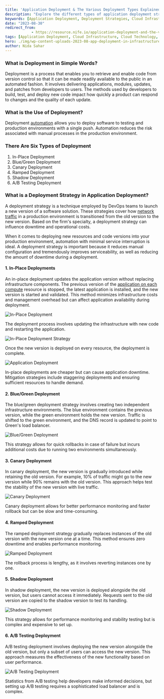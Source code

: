 ```yaml
---
title: 'Application Deployment & The Various Deployment Types Explained'
description: "Explore the different types of application deployment strategies, including In-Place, Blue/Green, Canary, Ramped, Shadow, and A/B Testing Deployments. Understand how these strategies impact application delivery, minimize downtime, and optimize performance for both development and production environments. Learn about the benefits and drawbacks of each approach to make informed decisions for your deployment needs."
keywords: [Application Deployment, Deployment Strategies, Cloud Infrastructure, Blue/Green Deployment, Canary Deployment, Ramped Deployment, Shadow Deployment, A/B Testing Deployment, Cloud Technology, Hybrid Cloud Solutions]
date: "2023-08-30"
redirect_from: 
            - https://resource.nife.io/application-deployment-and-the-various-deployment-types-explained/
tags: [Application Deployment, Cloud Infrastructure, Cloud Technology, Deployment, Hybrid Cloud Solutions, Types of Deployment]
hero: ./img/wp-content-uploads-2023-08-app-deployment-in-infrastructure-resource-300x186.png
author: Nida Sahar
---
```


### What is Deployment in Simple Words?

Deployment is a process that enables you to retrieve and enable code from version control so that it can be made readily available to the public in an automated fashion. It involves delivering applications, modules, updates, and patches from developers to users. The methods used by developers to build, test, and deploy new code impact how quickly a product can respond to changes and the quality of each update.



### What is the Use of Deployment?

Deployment [automation](/blog/best-practices-for-testing-and-security-in-devops-including-automated-security/) allows you to deploy software to testing and production environments with a single push. Automation reduces the risk associated with manual processes in the production environment.

### There Are Six Types of Deployment

1. In-Place Deployment
2. Blue/Green Deployment
3. Canary Deployment
4. Ramped Deployment
5. Shadow Deployment
6. A/B Testing Deployment

### What is a Deployment Strategy in Application Deployment?

A deployment strategy is a technique employed by DevOps teams to launch a new version of a software solution. These strategies cover how [network traffic](https://en.wikipedia.org/wiki/Network_traffic#:~:text=From%20Wikipedia%2C%20the%20free%20encyclopedia%20Network%20traffic%20or,packets%2C%20which%20provide%20the%20load%20in%20the%20network.) in a production environment is transitioned from the old version to the new version. Based on the firm's specialty, a deployment strategy can influence downtime and operational costs.

When it comes to deploying new resources and code versions into your production environment, automation with minimal service interruption is ideal. A deployment strategy is important because it reduces manual configuration and tremendously improves serviceability, as well as reducing the amount of downtime during a deployment.



#### **1. In-Place Deployments**

An in-place deployment updates the application version without replacing infrastructure components. The previous version of the [application on each compute](/blog/develop-digital-first-culture-edge-computing-applications/) resource is stopped, the latest application is installed, and the new version is started and validated. This method minimizes infrastructure costs and management overhead but can affect application availability during deployment.

![In-Place Deployment](https://raw.githubusercontent.com/nifetency/nife-blog-content/main/blog/img/in-place-deployment.png)
<br/>


 

The deployment process involves updating the infrastructure with new code and restarting the application.

![In-Place Deployment Strategy](https://raw.githubusercontent.com/nifetency/nife-blog-content/main/blog/img/in-place-deployment-strategy.png)
<br/>


 

Once the new version is deployed on every resource, the deployment is complete.

![Application Deployment](https://raw.githubusercontent.com/nifetency/nife-blog-content/main/blog/img/application-deployment.png)
<br/>


 

In-place deployments are cheaper but can cause application downtime. Mitigation strategies include staggering deployments and ensuring sufficient resources to handle demand.

#### **2. Blue/Green Deployment**

The blue/green deployment strategy involves creating two independent infrastructure environments. The blue environment contains the previous version, while the green environment holds the new version. Traffic is shifted to the green environment, and the DNS record is updated to point to Green's load balancer.

![Blue/Green Deployment](https://raw.githubusercontent.com/nifetency/nife-blog-content/main/blog/img/blue-green-deployment-768x512.png)
<br/>


 

This strategy allows for quick rollbacks in case of failure but incurs additional costs due to running two environments simultaneously.

#### **3. Canary Deployment**

In canary deployment, the new version is gradually introduced while retaining the old version. For example, 10% of traffic might go to the new version while 90% remains with the old version. This approach helps test the stability of the new version with live traffic.

![Canary Deployment](https://raw.githubusercontent.com/nifetency/nife-blog-content/main/blog/img/canary-deployment-768x845.png)
<br/>


 

Canary deployment allows for better performance monitoring and faster rollback but can be slow and time-consuming.

#### **4. Ramped Deployment**

The ramped deployment strategy gradually replaces instances of the old version with the new version one at a time. This method ensures zero downtime and enables performance monitoring.

![Ramped Deployment](https://raw.githubusercontent.com/nifetency/nife-blog-content/main/blog/img/Ramped-Deployment-768x647.png)
<br/>


 

The rollback process is lengthy, as it involves reverting instances one by one.

#### **5. Shadow Deployment**

In shadow deployment, the new version is deployed alongside the old version, but users cannot access it immediately. Requests sent to the old version are copied to the shadow version to test its handling.

![Shadow Deployment](https://raw.githubusercontent.com/nifetency/nife-blog-content/main/blog/img/Shadow-Deployment-768x350.png)
<br/>


 

This strategy allows for performance monitoring and stability testing but is complex and expensive to set up.

#### **6. A/B Testing Deployment**

A/B testing deployment involves deploying the new version alongside the old version, but only a subset of users can access the new version. This approach measures the effectiveness of the new functionality based on user performance.

![A/B Testing Deployment](https://raw.githubusercontent.com/nifetency/nife-blog-content/main/blog/img/AB-testing-deployment-768x555.png)
<br/>


 

Statistics from A/B testing help developers make informed decisions, but setting up A/B testing requires a sophisticated load balancer and is complex.
